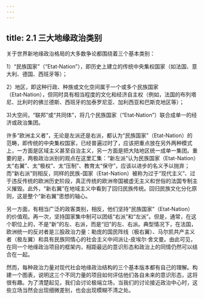 ```yaml
---
---
---
```

title: 2.1 三大地缘政治类别
---



关于世界新地缘政治格局的大多数争论都围绕着三个基本类别：

1）“民族国家”（“Etat‑Nation”），即历史上建立的传统中央集权国家（如法国、意大利、德国、西班牙等）；

2）地区，即这种行政、种族或文化空间属于一个或多个民族国家（Etat‑Nation），但同时具有相当程度的文化和经济自主权（例如，法国的布列塔尼、比利时的佛兰德斯、西班牙的加泰罗尼亚、加利西亚和巴斯克地区等）；

3)大空间，“联邦”或“共同体”，将几个民族国家（“Etat‑Nation”）联合成单一的经济或政治集团。

许多“欧洲主义者”，无论是左派还是右派，都认为“民族国家”（Etat‑Nation）的范畴，即传统的中央集权国家，已经普遍过时了，应该把重点放在另外两种模式上，一方面是区域主义甚至自治主义，另一方面是把大陆地区统一成单一集团。重要的是，两极政治派别的观点在这里汇集：“新左派”认为民族国家（Etat-Nation）太“右翼”、太“极权”、太“压制”、教育太“保守”，应该以进步的名义予以抛弃；而“新右派”则相反，同样的民族-国家（Etat-Nation）被称为过于“现代主义”、过于违反传统的欧洲历史阶段，真正传统的欧洲帝国被虚无主义和世俗的法国专制主义摧毁。此外，“新右翼”在地域主义中看到了回归民族传统。回归民族文化分化原则，这是整个“新右翼”思想的轴心。

另一方面，有相当广泛的政客类别，相反，他们坚持“民族国家”（Etat‑Nation）的价值观。再一次，坚持国家集中制可以团结“右派”和“左派”。但是，通常，在这个职位上的，不是“新”的左、右派，而是“旧”的左、右派。典型情况下，在法国，欧洲统一的反对者是三股政治力量：勒庞的国民阵线（极右翼）、马尔凯共产主义者（极左翼）和具有民族同情心的社会主义中间派让‑皮埃尔·舍文曼。由此可见，在同一个地缘政治项目的框架内，相距最远的意识形态和政治上的同情仍然可以结合在一起。

然而，每种政治力量对现代社会地缘政治结构的三个基本版本都有自己的理解。构建一个图表，说明这三个不同力量的项目如何评估他们各自未来的意识形态，这将很有趣。为了清楚起见，我们会讨论极端立场，当我们的讨论接近政治中心时，这些立场当然会出现细微差别，也会出现模糊不清之处。